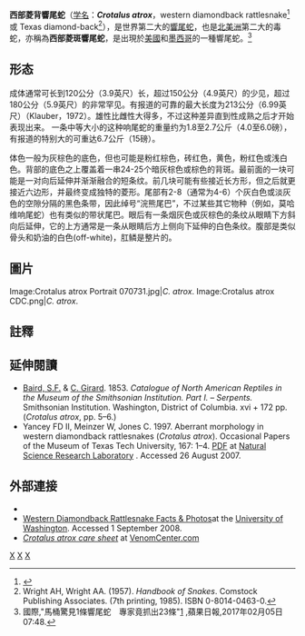{{Speciesbox
| taxon = Crotalus atrox
| image = Crotalus atrox USFWS.jpg
| status = LC
| status_system = iucn3.1
| trend = stable
| range_map = Crotalus atrox distribution.png
}}

'''西部菱背響尾蛇'''（[[学名|学名]]：'''''Crotalus atrox'''''，western diamondback rattlesnake<ref name="ITIS">{{ITIS |id=174310 |taxon=Crotalus atrox |accessdate=28 November 2006}}</ref> 或 Texas diamond-back<ref name="W&W57">Wright AH, Wright AA. (1957). ''Handbook of Snakes''. Comstock Publishing Associates. (7th printing, 1985). ISBN 0-8014-0463-0.{{Page needed|date=March 2013}}</ref>），是世界第二大的[[響尾蛇|響尾蛇]]，也是[[北美洲|北美洲]]第二大的毒蛇，亦稱為'''西部菱斑響尾蛇'''，是出現於[[美國|美國]]和[[墨西哥|墨西哥]]的一種響尾蛇。<ref>國際,"馬桶驚見1條響尾蛇　專家竟抓出23條"[http://www.appledaily.com.tw/realtimenews/article/international/20170205/1049100] {{Wayback|url=http://www.appledaily.com.tw/realtimenews/article/international/20170205/1049100 |date=20170206144627 }},蘋果日報,2017年02月05日07:48.</ref>

==形态==
成体通常可长到120公分（3.9英尺）长，超过150公分（4.9英尺）的少见，超过180公分（5.9英尺）的非常罕见。有报道的可靠的最大长度为213公分（6.99英尺）（Klauber，1972）。雄性比雌性大得多，不过这种差异直到性成熟之后才开始表现出来。
一条中等大小的这种响尾蛇的重量约为1.8至2.7公斤（4.0至6.0磅），有报道的特别大的可重达6.7公斤（15磅）。

体色一般为灰棕色的底色，但也可能是粉红棕色，砖红色，黄色，粉红色或浅白色。背部的底色之上覆盖着一串24-25个暗灰棕色或棕色的背斑。最前面的一块可能是一对向后延伸并渐渐融合的短条纹。前几块可能有些接近长方形，但之后就更接近六边形，并最终变成独特的菱形。尾部有2-8（通常为4-6）个灰白色或淡灰色的空隙分隔的黑色条带，因此绰号“浣熊尾巴”，不过某些其它物种（例如，莫哈维响尾蛇）也有类似的带状尾巴。眼后有一条烟灰色或灰棕色的条纹从眼睛下方斜向后延伸，它的上方通常是一条从眼睛后方上侧向下延伸的白色条纹。腹部是类似骨头和奶油的白色(off-white)，肛鳞是整片的。

==圖片==
<gallery>
Image:Crotalus atrox Portrait 070731.jpg|''C. atrox''.
Image:Crotalus atrox CDC.png|''C. atrox''.
</gallery>

==註釋==
{{reflist}}

==延伸閱讀==
{{refbegin}}
* [[Spencer_Fullerton_Baird|Baird, S.F.]] & [[Charles_Frédéric_Girard|C. Girard]]. 1853. ''Catalogue of North American Reptiles in the Museum of the Smithsonian Institution. Part I. – Serpents.'' Smithsonian Institution. Washington, District of Columbia. xvi + 172 pp. (''Crotalus atrox'', pp. 5–6.)
* Yancey FD II, Meinzer W, Jones C. 1997. Aberrant morphology in western diamondback rattlesnakes (''Crotalus atrox''). Occasional Papers of the Museum of Texas Tech University, 167: 1–4. [http://www.nsrl.ttu.edu/publications/opapers/ops/OP164.pdf PDF] {{Wayback|url=http://www.nsrl.ttu.edu/publications/opapers/ops/OP164.pdf |date=20190801194726 }} at [http://www.nsrl.ttu.edu/ Natural Science Research Laboratory] {{Wayback|url=http://www.nsrl.ttu.edu/ |date=20191123073240 }}. Accessed 26 August 2007.
{{refend}}

==外部連接==
{{Commons}}
* {{NRDB species|genus=Crotalus|species=atrox|date=26 August|year=2007|month=}}
*[https://web.archive.org/web/20080921232749/http://depts.washington.edu/natmap/facts/western_diamondback_rattlesnake_712.html Western Diamondback Rattlesnake Facts & Photos]at the [http://www.washington.edu/ University of Washington]{{Wayback|url=http://depts.washington.edu/natmap/facts/western_diamondback_rattlesnake_712.html |date=20080921232749 }}. Accessed 1 September 2008.
* [http://venom-center.com/species/crotalinae/crotalus/atrox.html ''Crotalus atrox care sheet''] {{Wayback|url=http://venom-center.com/species/crotalinae/crotalus/atrox.html |date=20160602044009 }} at [http://www.venom-center.com.com/ VenomCenter.com] {{Wayback|url=http://www.venom-center.com.com/ |date=20210116083625 }}
{{Taxonbar}}
[[Category:蝰科|X]]
[[Category:美國爬行動物|X]]
[[Category:墨西哥爬行動物|X]]